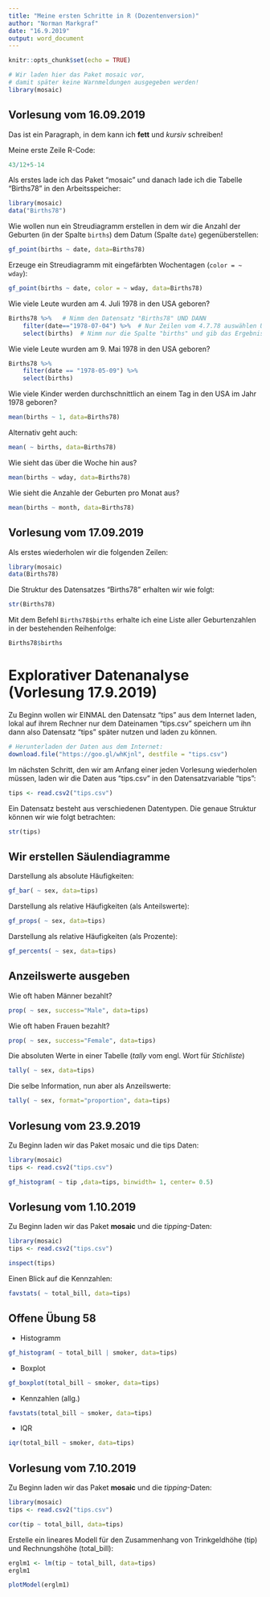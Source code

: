 ```yaml
---
title: "Meine ersten Schritte in R (Dozentenversion)"
author: "Norman Markgraf"
date: "16.9.2019"
output: word_document
---
```


```r
knitr::opts_chunk$set(echo = TRUE)

# Wir laden hier das Paket mosaic vor, 
# damit später keine Warnmeldungen ausgegeben werden!
library(mosaic)
```

## Vorlesung vom 16.09.2019

Das ist ein Paragraph, in dem kann ich **fett** und *kursiv* schreiben!

Meine erste Zeile R-Code:

```r
43/12+5-14
```


Als erstes lade ich das Paket "mosaic" und danach lade ich die Tabelle "Births78" in den Arbeitsspeicher:

```r
library(mosaic)
data("Births78")
```

Wie wollen nun ein Streudiagramm erstellen in dem wir die Anzahl der Geburten (in der Spalte `births`) dem Datum (Spalte `date`) gegenüberstellen:

```r
gf_point(births ~ date, data=Births78)
```

Erzeuge ein Streudiagramm mit eingefärbten Wochentagen (`color = ~ wday`):
```r
gf_point(births ~ date, color = ~ wday, data=Births78)
```


Wie viele Leute wurden am 4. Juli 1978 in den USA geboren?

```r
Births78 %>%   # Nimm den Datensatz "Births78" UND DANN
    filter(date=="1978-07-04") %>%  # Nur Zeilen vom 4.7.78 auswählen UND DANN
    select(births)  # Nimm nur die Spalte "births" und gib das Ergebnis aus.
```


Wie viele Leute wurden am 9. Mai 1978 in den USA geboren?

```r
Births78 %>%
    filter(date == "1978-05-09") %>%
    select(births)
```


Wie viele Kinder werden durchschnittlich an einem Tag in den USA im Jahr 1978 geboren?

```r
mean(births ~ 1, data=Births78)
```

Alternativ geht auch:

```r
mean( ~ births, data=Births78)
```


Wie sieht das über die Woche hin aus?

```r
mean(births ~ wday, data=Births78)
```

Wie sieht die Anzahle der Geburten pro Monat aus?

```r
mean(births ~ month, data=Births78)
```



## Vorlesung vom 17.09.2019

Als erstes wiederholen wir die folgenden Zeilen:

```r
library(mosaic)
data(Births78)
```


Die Struktur des Datensatzes "Births78" erhalten wir wie folgt:

```r
str(Births78)
```

Mit dem Befehl `Births78$births` erhalte ich eine Liste aller Geburtenzahlen in der bestehenden Reihenfolge:
```r
Births78$births
```

# Explorativer Datenanalyse (Vorlesung 17.9.2019)

Zu Beginn wollen wir EINMAL den Datensatz "tips" aus dem Internet laden, lokal auf ihrem Rechner nur dem Dateinamen "tips.csv" speichern um ihn dann also Datensatz "tips" später nutzen und laden zu können.

```r
# Herunterladen der Daten aus dem Internet:
download.file("https://goo.gl/whKjnl", destfile = "tips.csv")
```



Im nächsten Schritt, den wir am Anfang einer jeden Vorlesung wiederholen müssen, laden wir die Daten aus "tips.csv" in den Datensatzvariable "tips":

```r
tips <- read.csv2("tips.csv")
```

Ein Datensatz besteht aus verschiedenen Datentypen. Die genaue Struktur können wir wie folgt betrachten:

```r
str(tips)
```


## Wir erstellen Säulendiagramme

Darstellung als absolute Häufigkeiten:

```r
gf_bar( ~ sex, data=tips)
```

Darstellung als relative Häufigkeiten (als Anteilswerte):
```r
gf_props( ~ sex, data=tips)
```

Darstellung als relative Häufigkeiten (als Prozente):
```r
gf_percents( ~ sex, data=tips)
```


## Anzeilswerte ausgeben

Wie oft haben Männer bezahlt?
```r
prop( ~ sex, success="Male", data=tips)
```

Wie oft haben Frauen bezahlt?
```r
prop( ~ sex, success="Female", data=tips)
```

Die absoluten Werte in einer Tabelle (*tally* vom engl. Wort für *Stichliste*)
```r
tally( ~ sex, data=tips)
```

Die selbe Information, nun aber als Anzeilswerte:
```r
tally( ~ sex, format="proportion", data=tips)
```

## Vorlesung vom 23.9.2019

Zu Beginn laden wir das Paket mosaic und die tips Daten:

```r
library(mosaic)
tips <- read.csv2("tips.csv")
```

```r
gf_histogram( ~ tip ,data=tips, binwidth= 1, center= 0.5)
```

## Vorlesung vom 1.10.2019

Zu Beginn laden wir das Paket **mosaic** und die *tipping*-Daten:

```r
library(mosaic)
tips <- read.csv2("tips.csv")
```


```r
inspect(tips)
```

Einen Blick auf die Kennzahlen:

```r
favstats( ~ total_bill, data=tips)
```


## Offene Übung 58

- Histogramm
```r
gf_histogram( ~ total_bill | smoker, data=tips)
```

- Boxplot
```r
gf_boxplot(total_bill ~ smoker, data=tips)
```

- Kennzahlen (allg.)
```r
favstats(total_bill ~ smoker, data=tips)
```

- IQR
```r
iqr(total_bill ~ smoker, data=tips)
```




## Vorlesung vom 7.10.2019

Zu Beginn laden wir das Paket **mosaic** und die *tipping*-Daten:

```r
library(mosaic)
tips <- read.csv2("tips.csv")
```



```r
cor(tip ~ total_bill, data=tips)
```

 Erstelle ein lineares Modell für den Zusammenhang von Trinkgeldhöhe (tip) und Rechnungshöhe (total_bill):
 
```r
erglm1 <- lm(tip ~ total_bill, data=tips)
erglm1
```
 

```r
plotModel(erglm1)
```
 
 
 
 
 
 
 
 
 
 